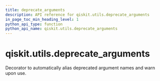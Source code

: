 ```yaml
---
title: deprecate_arguments
description: API reference for qiskit.utils.deprecate_arguments
in_page_toc_min_heading_level: 1
python_api_type: function
python_api_name: qiskit.utils.deprecate_arguments
---
```


# qiskit.utils.deprecate\_arguments

<Function id="qiskit.utils.deprecate_arguments" isDedicatedPage={true} github="https://github.com/qiskit/qiskit/tree/stable/0.21/qiskit/utils/deprecation.py" signature="deprecate_arguments(kwarg_map)">
  Decorator to automatically alias deprecated argument names and warn upon use.
</Function>

